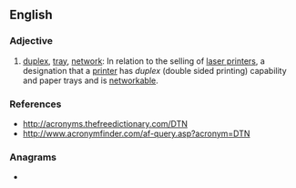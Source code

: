 {{also|DTN}}
==English==

===Adjective===
{{en-adj|-}}

# [[duplex]], [[tray]], [[network]]: In relation to the selling of [[laser printers]], a designation that a [[printer]] has ''duplex'' (double sided printing) capability and paper trays and is [[networkable]].

===References===
* http://acronyms.thefreedictionary.com/DTN
* http://www.acronymfinder.com/af-query.asp?acronym=DTN

===Anagrams===
* {{anagrams|en|a=dnt|DNT|NDT|NTD|TDN}}